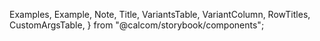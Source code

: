 
  Examples,
  Example,
  Note,
  Title,
  VariantsTable,
  VariantColumn,
  RowTitles,
  CustomArgsTable,
} from "@calcom/storybook/components";


<Meta title="Layout/Spacing" />

<Title title="Spacing" suffix="Brief" subtitle="Version 2.0 — Last Update: 15 Feb 2023" />

## Definition

Defines the spacing guide used in Cal.coms design system

## Structure

<Examples title="Spacing">
  <TooltipPrimitive.Provider>
    <>
      <Example title="0"></Example>
      <Example title="px">
        <Tooltip content="1px">
          <div className="bg-inverted h-4 w-px rounded-sm"> </div>
        </Tooltip>
      </Example>
      <Example title="0.5">
        <Tooltip content="2px">
          <div className="bg-inverted h-4 w-0.5 rounded-sm"> </div>
        </Tooltip>
      </Example>
      <Example title="1">
        <Tooltip content="4px">
          <div className="bg-inverted h-4 w-1 rounded-sm"> </div>
        </Tooltip>
      </Example>
      <Example title="2">
        <Tooltip content="8px">
          <div className="bg-inverted h-4 w-2 rounded-sm"> </div>
        </Tooltip>
      </Example>
      <Example title="3">
        <Tooltip content="12px">
          <div className="bg-inverted h-4 w-3 rounded-sm"> </div>
        </Tooltip>
      </Example>
      <Example title="4">
        <Tooltip content="16px">
          <div className="bg-inverted h-4 w-4 rounded-sm"> </div>
        </Tooltip>
      </Example>
      <Example title="5">
        <Tooltip content="20px">
          <div className="bg-inverted h-4 w-5 rounded-sm"> </div>
        </Tooltip>
      </Example>
      <Example title="6">
        <Tooltip content="24px">
          <div className="bg-inverted h-4 w-6 rounded-sm"> </div>
        </Tooltip>
      </Example>
      <Example title="8">
        <Tooltip content="32px">
          <div className="bg-inverted h-4 w-8 rounded-sm"> </div>
        </Tooltip>
      </Example>
      <Example title="10">
        <Tooltip content="48px">
          <div className="bg-inverted h-4 w-10 rounded-sm"> </div>
        </Tooltip>
      </Example>
    </>
  </TooltipPrimitive.Provider>
</Examples>
